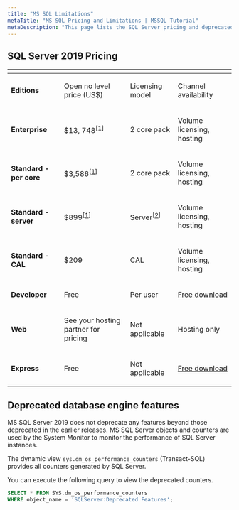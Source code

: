```yaml
---
title: "MS SQL Limitations"
metaTitle: "MS SQL Pricing and Limitations | MSSQL Tutorial"
metaDescription: "This page lists the SQL Server pricing and deprecated database engine features"
---
```


## SQL Server 2019 Pricing

<table>
    <thead>
        <tr>
            <th scope="col"
                class="Left"></th>
            <th scope="col"
                class="Left"></th>
            <th scope="col"
                class="Left"></th>
            <th scope="col"
                class="Left"></th>
        </tr>
    </thead>
    <tbody>
        <tr>
            <td class="f-divided Left f-image">
                <p><strong>Editions</strong></p>
            </td>
            <td class="f-divided Left f-image">
                <p>Open no level price (US$)</p>
            </td>
            <td class="f-divided Left f-image">
                <p>Licensing model</p>
            </td>
            <td class="f-divided Left f-image">
                <p>Channel availability</p>
            </td>
        </tr>
        <tr>
            <td class="f-divided Left f-image">
                <p><strong>Enterprise</strong></p>
            </td>
            <td class="f-divided Left f-image">
                <p>
                    $13, 748<sup>[<a aria-label="Footnote 1"
                            class="c-hyperlink"
                            href="#OneGDCWeb-ContentPlacementWithRichBlock-pp5ed24">1</a>]</sup>
                </p>
            </td>
            <td class="f-divided Left f-image">
                <p>2 core pack</p>
            </td>
            <td class="f-divided Left f-image">
                <p>Volume licensing, hosting</p>
            </td>
        </tr>
        <tr>
            <td class="f-divided Left f-image">
                <p><strong>Standard - per core</strong></p>
            </td>
            <td class="f-divided Left f-image">
                <p>
                    $3,586<sup>[<a aria-label="Footnote 1"
                            class="c-hyperlink"
                            href="#OneGDCWeb-ContentPlacementWithRichBlock-pp5ed24">1</a>]</sup>
                </p>
            </td>
            <td class="f-divided Left f-image">
                <p>2 core pack</p>
            </td>
            <td class="f-divided Left f-image">
                <p>Volume licensing, hosting</p>
            </td>
        </tr>
        <tr>
            <td class="f-divided Left f-image">
                <p><strong>Standard - server</strong></p>
            </td>
            <td class="f-divided Left f-image">
                <p>
                    $899<sup>[<a aria-label="Footnote 1"
                            class="c-hyperlink"
                            href="#OneGDCWeb-ContentPlacementWithRichBlock-pp5ed24">1</a>]</sup>
                </p>
            </td>
            <td class="f-divided Left f-image">
                <p>
                    Server<sup>[<a aria-label="Footnote 2"
                            class="c-hyperlink"
                            href="#OneGDCWeb-ContentPlacementWithRichBlock-pp5ed24">2</a>]</sup>
                </p>
            </td>
            <td class="f-divided Left f-image">
                <p>Volume licensing, hosting</p>
            </td>
        </tr>
        <tr>
            <td class="f-divided Left f-image">
                <p><strong>Standard - CAL</strong></p>
            </td>
            <td class="f-divided Left f-image">
                <p>$209</p>
            </td>
            <td class="f-divided Left f-image">
                <p>CAL</p>
            </td>
            <td class="f-divided Left f-image">
                <p>Volume licensing, hosting</p>
            </td>
        </tr>
        <tr>
            <td class="f-divided Left f-image">
                <p><strong>Developer</strong></p>
            </td>
            <td class="f-divided Left f-image">
                <p>Free</p>
            </td>
            <td class="f-divided Left f-image">
                <p>Per user</p>
            </td>
            <td class="f-divided Left f-image">
                <p>
                    <a aria-label="Download the SQL Server Developer edition .exe file for free"
                        class="c-hyperlink"
                        href="https://go.microsoft.com/fwlink/?linkid=866662">Free download</a>
                </p>
            </td>
        </tr>
        <tr>
            <td class="f-divided Left f-image">
                <p><strong>Web</strong></p>
            </td>
            <td class="f-divided Left f-image">
                <p>See your hosting partner for pricing</p>
            </td>
            <td class="f-divided Left f-image">
                <p>Not applicable</p>
            </td>
            <td class="f-divided Left f-image">
                <p>Hosting only</p>
            </td>
        </tr>
        <tr>
            <td class="f-divided Left f-image">
                <p><strong>Express</strong></p>
            </td>
            <td class="f-divided Left f-image">
                <p>Free</p>
            </td>
            <td class="f-divided Left f-image">
                <p>Not applicable</p>
            </td>
            <td class="f-divided Left f-image">
                <p>
                    <a aria-label="Download the SQL Server Express edition .exe file for free"
                        class="c-hyperlink"
                        href="https://go.microsoft.com/fwlink/?linkid=866658">Free download</a>
                </p>
            </td>
        </tr>
    </tbody>
</table>

## Deprecated database engine features

MS SQL Server 2019 does not deprecate any features beyond those deprecated in the earlier releases.
MS SQL Server objects and counters are used by the System Monitor to monitor the performance of SQL Server instances.

The dynamic view `sys.dm_os_performance_counters` (Transact-SQL) provides all counters generated by SQL Server.

You can execute the following query to view the deprecated counters.

```SQL
SELECT * FROM SYS.dm_os_performance_counters
WHERE object_name = 'SQLServer:Deprecated Features';
```
